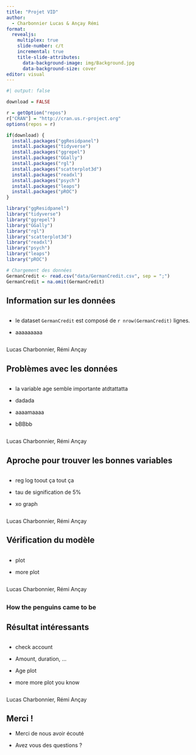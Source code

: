 ```yaml
---
title: "Projet VID"
author:
  - Charbonnier Lucas & Ançay Rémi
format:
  revealjs:
    multiplex: true
    slide-number: c/t
    incremental: true
    title-slide-attributes:
      data-background-image: img/Background.jpg
      data-background-size: cover
editor: visual
---
```


```r
#| output: false

download = FALSE

r = getOption("repos")
r["CRAN"] = "http://cran.us.r-project.org"
options(repos = r)

if(download) {
  install.packages("ggResidpanel")
  install.packages("tidyverse")
  install.packages("ggrepel")
  install.packages("GGally")
  install.packages("rgl")
  install.packages("scatterplot3d")
  install.packages("readxl")
  install.packages("psych") 
  install.packages("leaps")
  install.packages("pROC")
}

library("ggResidpanel")
library("tidyverse")
library("ggrepel")
library("GGally")
library("rgl")
library("scatterplot3d")
library("readxl")
library("psych")
library("leaps")
library("pROC")

# Chargement des données
GermanCredit <- read.csv("data/GermanCredit.csv", sep = ";")
GermanCredit = na.omit(GermanCredit)

```



## Information sur les données

::: columns
::: {.column width="100%"}

-   le dataset `GermanCredit` est composé de `r nrow(GermanCredit)` lignes.

-   aaaaaaaaa

:::
:::

::: notes
Lucas Charbonnier, Rémi Ançay
:::

## Problèmes avec les données

::: columns
::: {.column width="100%"}

- la variable age semble importante atdtattatta

- dadada

-   aaaamaaaa
-   bBBbb
:::
:::

::: notes
Lucas Charbonnier, Rémi Ançay
:::

## Aproche pour trouver les bonnes variables

::: columns
::: {.column width="100%"}

-   reg log toout ça tout ça

-   tau de signification de 5%

-   xo graph

:::
:::

::: notes
Lucas Charbonnier, Rémi Ançay
:::

## Vérification du modèle

::: columns
::: {.column width="100%"}

-   plot

-   more plot

:::
:::

::: notes
Lucas Charbonnier, Rémi Ançay
:::

##  {background-image="img/penguins.png"}

### How the penguins came to be {.r-fit-text}


## Résultat intéressants

::: columns
::: {.column width="100%"}



-   check account

-   Amount, duration, ...

-   Age plot

-   more more plot you know

:::
:::

::: notes
Lucas Charbonnier, Rémi Ançay
:::

## Merci !

-   Merci de nous avoir écouté

-   Avez vous des questions ?